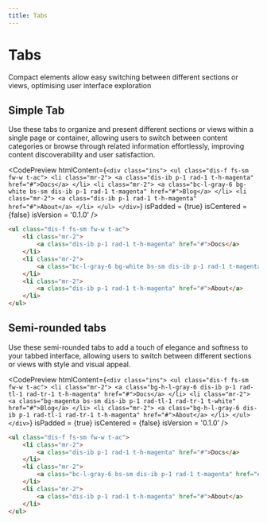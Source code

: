 ```yaml
---
title: Tabs
---
```



# Tabs

Compact elements allow easy switching between different sections or views, optimising user interface exploration

## Simple Tab

Use these tabs to organize and present different sections or views within a single page or container, allowing users to switch between content categories or browse through related information effortlessly, improving content discoverability and user satisfaction.

<CodePreview
  htmlContent={`
    <div class="ins">
        <ul class="dis-f fs-sm fw-w t-ac">
            <li class="mr-2">
                <a class="dis-ib p-1 rad-1 t-h-magenta" href="#">Docs</a>
            </li>
            <li class="mr-2">
                <a class="bc-l-gray-6 bg-white bs-sm dis-ib p-1 rad-1 t-magenta" href="#">Blog</a>
            </li>
            <li class="mr-2">
                <a class="dis-ib p-1 rad-1 t-h-magenta" href="#">About</a>
            </li>
        </ul>
    </div>
  `}
  isPadded = {true}
  isCentered = {false}
  isVersion = '0.1.0'
/>

```html
<ul class="dis-f fs-sm fw-w t-ac">
    <li class="mr-2">
        <a class="dis-ib p-1 rad-1 t-h-magenta" href="#">Docs</a>
    </li>
    <li class="mr-2">
        <a class="bc-l-gray-6 bg-white bs-sm dis-ib p-1 rad-1 t-magenta" href="#">Blog</a>
    </li>
    <li class="mr-2">
        <a class="dis-ib p-1 rad-1 t-h-magenta" href="#">About</a>
    </li>
</ul>
```

## Semi-rounded tabs

Use these semi-rounded tabs to add a touch of elegance and softness to your tabbed interface, allowing users to switch between different sections or views with style and visual appeal.

<CodePreview
  htmlContent={`
    <div class="ins">
        <ul class="dis-f fs-sm fw-w t-ac">
            <li class="mr-2">
                <a class="bg-h-l-gray-6 dis-ib p-1 rad-tl-1 rad-tr-1 t-h-magenta" href="#">Docs</a>
            </li>
            <li class="mr-2">
                <a class="bg-magenta bs-sm dis-ib p-1 rad-tl-1 rad-tr-1 t-white" href="#">Blog</a>
            </li>
            <li class="mr-2">
                <a class="bg-h-l-gray-6 dis-ib p-1 rad-tl-1 rad-tr-1 t-h-magenta" href="#">About</a>
            </li>
        </ul>
    </div>
  `}
  isPadded = {true}
  isCentered = {false}
  isVersion = '0.1.0'
/>

```html
<ul class="dis-f fs-sm fw-w t-ac">
    <li class="mr-2">
        <a class="dis-ib p-1 rad-1 t-h-magenta" href="#">Docs</a>
    </li>
    <li class="mr-2">
        <a class="bc-l-gray-6 bs-sm dis-ib p-1 rad-1 t-magenta" href="#">Blog</a>
    </li>
    <li class="mr-2">
        <a class="dis-ib p-1 rad-1 t-h-magenta" href="#">About</a>
    </li>
</ul>